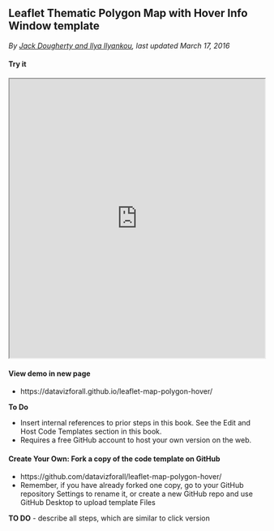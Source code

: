 ## Leaflet Thematic Polygon Map with Hover Info Window template {#leaflet-polygon-map-hover}
*By [Jack Dougherty and Ilya Ilyankou](authors), last updated March 17, 2016*

#### Try it {-}
<iframe src="https://datavizforall.github.io/leaflet-map-polygon-hover/" width="100%" height=550></iframe>

#### View demo in new page {-}
- https://datavizforall.github.io/leaflet-map-polygon-hover/

**To Do**

- Insert internal references to prior steps in this book. See the Edit and Host Code Templates section in this book.
- Requires a free GitHub account to host your own version on the web.

#### Create Your Own: Fork a copy of the code template on GitHub {-}
- https://github.com/datavizforall/leaflet-map-polygon-hover/
- Remember, if you have already forked one copy, go to your GitHub repository Settings to rename it, or create a new GitHub repo and use GitHub Desktop to upload template Files

**TO DO**
- describe all steps, which are similar to click version
